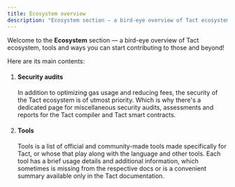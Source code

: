 ```yaml
---
title: Ecosystem overview
description: "Ecosystem section — a bird-eye overview of Tact ecosystem, tools and ways you can start contributing"
---
```



Welcome to the **Ecosystem** section — a bird-eye overview of Tact ecosystem, tools and ways you can start contributing to those and beyond!

Here are its main contents:

<Steps>

1. #### Security audits

   In addition to optimizing gas usage and reducing fees, the security of the Tact ecosystem is of utmost priority. Which is why there's a dedicated page for miscellaneous security audits, assessments and reports for the Tact compiler and Tact smart contracts.

   <CardGrid>
     <LinkCard
       title="Go to Security audits"
       href="/ecosystem/security-audits"
     />
   </CardGrid>

2. #### Tools

   Tools is a list of official and community-made tools made specifically for Tact, or whose that play along with the language and other tools. Each tool has a brief usage details and additional information, which sometimes is missing from the respective docs or is a convenient summary available only in the Tact documentation.
   
   <CardGrid>
    <LinkCard
      title="TypeScript"
      href="/ecosystem/typescript"
    />
    <LinkCard
      title="VS Code Extension"
      href="/ecosystem/vscode"
    />
    <LinkCard
      title="JetBrains IDEs Plugin"
      href="/ecosystem/jetbrains"
    />
    <LinkCard
      title="Misti Static Analyzer"
      href="/ecosystem/misti"
    />
   </CardGrid>

</Steps>
